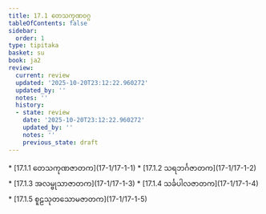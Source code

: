 ```yaml
---
title: 17.1 တေသကုဏဝဂ္ဂ
tableOfContents: false
sidebar:
  order: 1
type: tipitaka
basket: su
book: ja2
review:
  current: review
  updated: '2025-10-20T23:12:22.960272'
  updated_by: ''
  notes: ''
  history:
  - state: review
    date: '2025-10-20T23:12:22.960272'
    updated_by: ''
    notes: ''
    previous_state: draft
---
```



<DynamicBreadcrumb />


<ReviewStatus review={frontmatter.review} showDetails={true} />

<HypothesisAnnotation frontmatter={frontmatter} />



<TableOfContents book="ja2" section="17.1">
* [17.1.1 တေသကုဏဇာတက](17-1/17-1-1)
* [17.1.2 သရဘင်္ဂဇာတက](17-1/17-1-2)
* [17.1.3 အလမ္ဗုသာဇာတက](17-1/17-1-3)
* [17.1.4 သင်္ခပါလဇာတက](17-1/17-1-4)
* [17.1.5 စူဠသုတသောမဇာတက](17-1/17-1-5)
</TableOfContents>